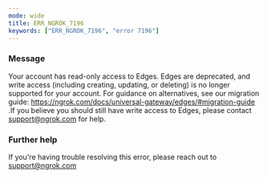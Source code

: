 ```yaml
---
mode: wide
title: ERR_NGROK_7196
keywords: ["ERR_NGROK_7196", "error 7196"]
---
```



### Message

Your account has read-only access to Edges.
Edges are deprecated, and write access (including creating, updating, or deleting) is no longer supported for your account.
For guidance on alternatives, see our migration guide: https://ngrok.com/docs/universal-gateway/edges/#migration-guide
.If you believe you should still have write access to Edges, please contact support@ngrok.com for help.

<ErrorDetails />

### Further help

If you're having trouble resolving this error, please reach out to [support@ngrok.com](mailto:support@ngrok.com?subject=Help%20with%20ERR_NGROK_7196)
